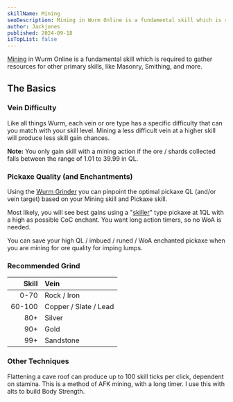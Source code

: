 ```yaml
---
skillName: Mining
seoDescription: Mining in Wurm Online is a fundamental skill which is required to gather resources for other primary skills, like Masonry, Smithing, and more.
author: Jackjones
published: 2024-09-18
isTopList: false
---
```


[Mining](https://www.wurmpedia.com/index.php/Mining) in Wurm Online is a fundamental skill which is required to gather resources for other primary skills, like Masonry, Smithing, and more.

## The Basics

### Vein Difficulty

Like all things Wurm, each vein or ore type has a specific difficulty that can you match with your skill level. Mining a less difficult vein at a higher skill will produce less skill gain chances.

**Note:** You only gain skill with a mining action if the ore / shards collected falls between the range of 1.01 to 39.99 in QL.

### Pickaxe Quality (and Enchantments)

Using the [Wurm Grinder](https://www.dreamsleeve.org/wurm/grinder/) you can pinpoint the optimal pickaxe QL (and/or vein target) based on your Mining skill and Pickaxe skill.

Most likely, you will see best gains using a "[skiller](/skills/skillers)" type pickaxe at 1QL with a high as possible CoC enchant. You want long action timers, so no WoA is needed.

You can save your high QL / imbued / runed / WoA enchanted pickaxe when you are mining for ore quality for imping lumps.

### Recommended Grind

| Skill | Vein |
|-:|:-|
| 0-70 | Rock / Iron |
| 60-100 | Copper / Slate / Lead |
| 80+ | Silver |
| 90+ | Gold |
| 99+ | Sandstone |

### Other Techniques

Flattening a cave roof can produce up to 100 skill ticks per click, dependent on stamina. This is a method of AFK mining, with a long timer. I use this with alts to build Body Strength.